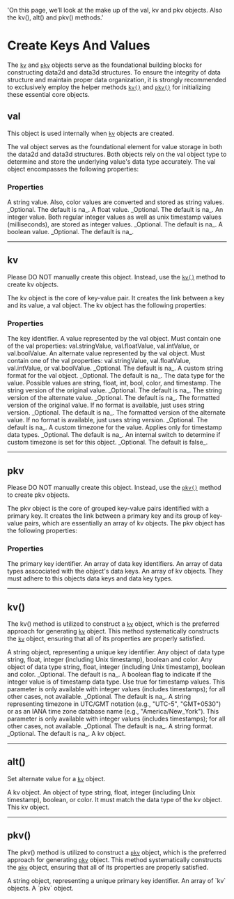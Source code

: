  'On this page, we’ll look at the make up of the val, kv and pkv objects. Also the kv(), alt() and pkv() methods.'

# Create Keys And Values

The [`kv`](/create-keys-values#kv) and [`pkv`](/create-keys-values#pkv) objects serve as the foundational building blocks for constructing data2d 
and data3d structures. To ensure the integrity of data structure and maintain proper data organization, it is strongly recommended 
to exclusively employ the helper methods [`kv()`](/create-keys-values#kv-2) and [`pkv()`](/create-keys-values#pkv-2) for initializing these essential 
core objects.

## val

<Note>This object is used internally when [`kv`](/create-keys-values#kv) objects are created.</Note>

The val object serves as the foundational element for value storage in both the data2d and data3d structures. Both objects 
rely on the val object type to determine and store the underlying value's data type accurately. The val object encompasses 
the following properties:

### Properties
<Properties>
  <Property name="stringValue" type="string">
    A string value. Also, color values are converted and stored as string values. _Optional. The default is na_.
  </Property>
  <Property name="floatValue" type="float">
    A float value. _Optional. The default is na_.
  </Property>
  <Property name="intValue" type="int">
    An integer value. Both regular integer values as well as unix timestamp values (milliseconds), are stored as integer values. _Optional. The default is na_.
  </Property>
  <Property name="boolValue" type="bool">
    A boolean value. _Optional. The default is na_.
  </Property>
</Properties>

---

## kv

<Note>Please DO NOT manually create this object. Instead, use the [`kv()`](/create-keys-values#kv-2) method to create kv objects.</Note>

The kv object is the core of key-value pair. It creates the link between a key and its value, a val object. The kv object has the following properties:

### Properties
<Properties>
  <Property name="key" type="string">
    The key identifier.
  </Property>
  <Property name="val" type="val">
    A value represented by the val object. Must contain one of the val properties: val.stringValue, val.floatValue, val.intValue, or val.boolValue.
  </Property>
  <Property name="altVal" type="val">
    An alternate value represented by the val object. Must contain one of the val properties: val.stringValue, val.floatValue, val.intValue, or val.boolValue. _Optional. The default is na_.
  </Property>
  <Property name="format" type="string">
    A custom string format for the val object. _Optional. The default is na_.
  </Property>
  <Property name="dataType" type="string">
    The data type for the value. Possible values are string, float, int, bool, color, and timestamp. 
  </Property>
  <Property name="value" type="string">
    The string version of the original value. _Optional. The default is na_.
  </Property>
  <Property name="altValue" type="string">
    The string version of the alternate value. _Optional. The default is na_.
  </Property>
  <Property name="formatValue" type="string">
    The formatted version of the original value. If no format is available, just uses string version. _Optional. The default is na_.
  </Property>
  <Property name="formatAltValue" type="string">
    The formatted version of the alternate value. If no format is available, just uses string version. _Optional. The default is na_.
  </Property>
  <Property name="timezone" type="string">
    A custom timezone for the value. Applies only for timestamp data types. _Optional. The default is na_.
  </Property>
  <Property name="_tz" type="bool">
    An internal switch to determine if custom timezone is set for this object. _Optional. The default is false_.
  </Property>
</Properties>

---

## pkv

<Note>Please DO NOT manually create this object. Instead, use the [`pkv()`](/create-keys-values#pkv-2) method to create pkv objects.</Note>

The pkv object is the core of grouped key-value pairs identified with a primary key. It creates the link between a primary key and 
its group of key-value pairs, which are essentially an array of kv objects. The pkv object has the following properties:

### Properties
<Properties>
  <Property name="primaryKey" type="string">
    The primary key identifier.
  </Property>
  <Property name="dataKeys" type="array<string>">
    An array of data key identifiers.
  </Property>
  <Property name="dataKeyTypes" type="array<string>">
    An array of data types asscociated with the object's data keys.
  </Property>
  <Property name="kvs" type="array<kv>">
    An array of kv objects. They must adhere to this objects data keys and data key types.
  </Property>
</Properties>

---

## kv()
The kv() method is utilized to construct a [`kv`](/create-keys-values#kv) object, which is the preferred approach for generating 
[`kv`](/create-keys-values#kv) object. This method systematically constructs the [`kv`](/create-keys-values#kv) object, ensuring that 
all of its properties are properly satisfied.

<Properties>
  <Property name="this" type="string">
    A string object, representing a unique key identifier.
  </Property>
  <Property name="val" type="object">
    Any object of data type string, float, integer (including Unix timestamp), boolean and color.
  </Property>
  <Property name="altVal" type="object">
    Any object of data type string, float, integer (including Unix timestamp), boolean and color. 
    _Optional. The default is na_.
  </Property>
  <Property name="timestamp" type="bool">
    A boolean flag to indicate if the integer value is of timestamp data type. Use true for timestamp values.
    This parameter is only available with integer values (includes timestamps); for all other cases, not available. 
    _Optional. The default is na_.
  </Property>
  <Property name="timezone" type="string">
    A string representing timezone in UTC/GMT notation (e.g., "UTC-5", "GMT+0530") or as an IANA time zone 
    database name (e.g., "America/New_York"). 
    This parameter is only available with integer values (includes timestamps); for all other cases, not available. 
    _Optional. The default is na_.
  </Property>
  <Property name="format" type="string">
    A string format. _Optional. The default is na_.
  </Property>
  <Property name="returns" type="kv">
    A kv object.
  </Property>
</Properties>

---

## alt()
Set alternate value for a [`kv`](/create-keys-values#kv) object.

<Properties>
  <Property name="this" type="kv">
    A kv object.
  </Property>
  <Property name="altVal" type="object">
    An object of type string, float, integer (including Unix timestamp), boolean, or color. 
    It must match the data type of the kv object.
  </Property>
  <Property name="returns" type="kv">
    This kv object.
  </Property>
</Properties>

---

## pkv()
The pkv() method is utilized to construct a [`pkv`](/create-keys-values#pkv) object, which is the preferred approach for generating 
[`pkv`](/create-keys-values#pkv) object. This method systematically constructs the [`pkv`](/create-keys-values#pkv) object, ensuring that 
all of its properties are properly satisfied.


<Properties>
  <Property name="this" type="string">
    A string object, representing a unique primary key identifier.
  </Property>
  <Property name="kvs" type="array<kv>">
    An array of `kv` objects.
  </Property>
  <Property name="returns" type="pkv">
    A `pkv` object.
  </Property>
</Properties>
